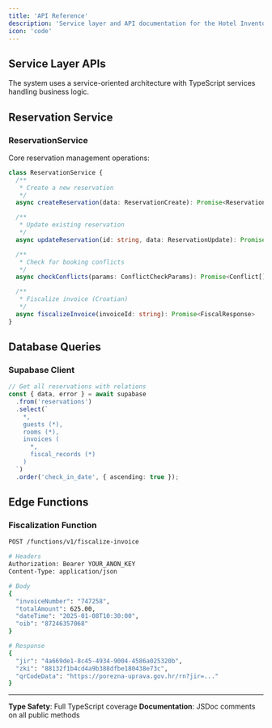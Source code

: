 ```yaml
---
title: 'API Reference'
description: 'Service layer and API documentation for the Hotel Inventory Management System'
icon: 'code'
---
```


## Service Layer APIs

The system uses a service-oriented architecture with TypeScript services handling business logic.

## Reservation Service

### ReservationService

Core reservation management operations:

```typescript
class ReservationService {
  /**
   * Create a new reservation
   */
  async createReservation(data: ReservationCreate): Promise<Reservation>

  /**
   * Update existing reservation
   */
  async updateReservation(id: string, data: ReservationUpdate): Promise<Reservation>

  /**
   * Check for booking conflicts
   */
  async checkConflicts(params: ConflictCheckParams): Promise<Conflict[]>

  /**
   * Fiscalize invoice (Croatian)
   */
  async fiscalizeInvoice(invoiceId: string): Promise<FiscalResponse>
}
```

## Database Queries

### Supabase Client

```typescript
// Get all reservations with relations
const { data, error } = await supabase
  .from('reservations')
  .select(`
    *,
    guests (*),
    rooms (*),
    invoices (
      *,
      fiscal_records (*)
    )
  `)
  .order('check_in_date', { ascending: true });
```

## Edge Functions

### Fiscalization Function

```bash
POST /functions/v1/fiscalize-invoice

# Headers
Authorization: Bearer YOUR_ANON_KEY
Content-Type: application/json

# Body
{
  "invoiceNumber": "747258",
  "totalAmount": 625.00,
  "dateTime": "2025-01-08T10:30:00",
  "oib": "87246357068"
}

# Response
{
  "jir": "4a669de1-8c45-4934-9004-4586a025320b",
  "zki": "88132f1b4cd4a9b388dfbe180438e73c",
  "qrCodeData": "https://porezna-uprava.gov.hr/rn?jir=..."
}
```

---

**Type Safety**: Full TypeScript coverage
**Documentation**: JSDoc comments on all public methods
